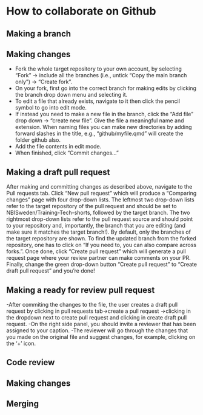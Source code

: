 # How to collaborate on Github

## Making a branch

## Making changes

- Fork the whole target repository to your own account, by selecting "Fork" -> include all the branches (i.e., untick "Copy the main branch only") -> "Create fork".
- On your fork, first go into the correct branch for making edits by clicking the branch drop down menu and selecting it.
- To edit a file that already exists, navigate to it then click the pencil symbol to go into edit mode. 
- If instead you need to make a new file in the branch, click the "Add file" drop down -> "create new file". Give the file a meaningful name and extension. When naming files you can make new directories by adding forward slashes in the title, e.g., "github/myfile.qmd" will create the folder github also.
- Add the file contents in edit mode.
- When finished, click "Commit changes..."

## Making a draft pull request

After making and committing changes as described above, navigate to the Pull requests tab. Click "New pull request" which will produce a "Comparing changes" page with four drop-down lists. The leftmost two drop-down lists refer to the target repository of the pull request and should be set to NBISweden/Training-Tech-shorts, followed by the target branch. The two rightmost drop-down lists refer to the pull request source and should point to your repository and, importantly, the branch that you are editing (and make sure it matches the target branch!). By default, only the branches of the target repository are shown. To find the updated branch from the forked repository, one has to click on "If you need to, you can also compare across forks.". Once done, click "Create pull request" which will generate a pull request page where your review partner can make comments on your PR. Finally, change the green drop-down button "Create pull request" to "Create draft pull request" and you're done!


## Making a ready for review pull request

-After commiting the changes to the file, the user creates a draft pull request by clicking in pull requests tab->create a pull request ->clicking in the dropdown next to create pull request and clicking in create draft pull request. 
-On the right side panel, you should invite a reviewer that has been assigned to your caption. 
-The reviewer will go through the changes that you made on the original file and suggest changes, for example, clicking on the '+' icon. 

## Code review

## Making changes

## Merging

